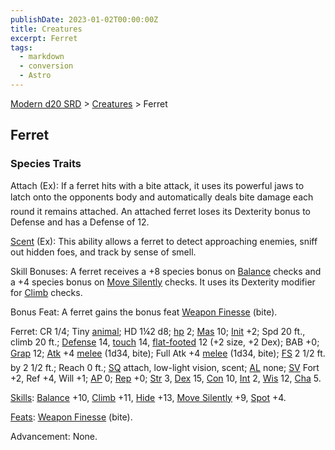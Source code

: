 ```yaml
---
publishDate: 2023-01-02T00:00:00Z
title: Creatures
excerpt: Ferret
tags:
  - markdown
  - conversion
  - Astro
---
```


[Modern d20 SRD](/#modernD20) > [Creatures](modern-d20-srd-creatures-index) > Ferret

## Ferret

### Species Traits

Attach (Ex): If a ferret hits with a bite attack, it uses its powerful jaws to latch onto the opponents body and automatically deals bite damage each round it remains attached. An attached ferret loses its Dexterity bonus to Defense and has a Defense of 12.

[Scent](modern-d20-srd-special-abilities-scent) (Ex): This ability allows a ferret to detect approaching enemies, sniff out hidden foes, and track by sense of smell.

Skill Bonuses: A ferret receives a +8 species bonus on [Balance](modern-d20-srd-skills-balance) checks and a +4 species bonus on [Move Silently](modern-d20-srd-skills-move-silently) checks. It uses its Dexterity modifier for [Climb](modern-d20-srd-skills-climb) checks.

Bonus Feat: A ferret gains the bonus feat [Weapon Finesse](modern-d20-srd-feats-weapon-finesse) (bite).

Ferret: CR 1/4; Tiny [animal](modern-d20-srd-creature-types-animal); HD 1¼2 d8; [hp](modern-d20-srd-combat-hit-points) 2; [Mas](modern-d20-srd-creatures-creature-overview) 10; [Init](modern-d20-srd-combat-initiative) +2; Spd 20 ft., climb 20 ft.; [Defense](modern-d20-srd-combat-defense) 14, [touch](modern-d20-srd-combat-attack-actions) 14, [flat-footed](modern-d20-srd-combat-surprise) 12 (+2 size, +2 Dex); BAB +0; [Grap](modern-d20-srd-combat-grapple) 12; [Atk](modern-d20-srd-combat-attack-roll) +4 [melee](modern-d20-srd-combat-attack-roll) (1d34, bite); Full Atk +4 [melee](modern-d20-srd-combat-attack-roll) (1d34, bite); [FS](modern-d20-srd-creatures-creature-overview) 2 1/2 ft. by 2 1/2 ft.; Reach 0 ft.; [SQ](modern-d20-srd-creatures-creature-overview) attach, low-light vision, scent; [AL](modern-d20-srd-basics-allegiances) none; [SV](modern-d20-srd-basics-saving-throws) Fort +2, Ref +4, Will +1; [AP](modern-d20-srd-creatures-creature-overview) 0; [Rep](modern-d20-srd-creatures-creature-overview) +0; [Str](modern-d20-srd-basics-ability-scores) 3, [Dex](modern-d20-srd-basics-ability-scores) 15, [Con](modern-d20-srd-basics-ability-scores) 10, [Int](modern-d20-srd-basics-ability-scores) 2, [Wis](modern-d20-srd-basics-ability-scores) 12, [Cha](modern-d20-srd-basics-ability-scores) 5.

[Skills](modern-d20-srd-skills-index): [Balance](modern-d20-srd-skills-balance) +10, [Climb](modern-d20-srd-skills-climb) +11, [Hide](modern-d20-srd-skills-hide) +13, [Move Silently](modern-d20-srd-skills-move-silently) +9, [Spot](modern-d20-srd-skills-spot) +4.

[Feats](modern-d20-srd-feats-index): [Weapon Finesse](modern-d20-srd-feats-weapon-finesse) (bite).

Advancement: None.
